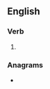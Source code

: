 ==English==

===Verb===
{{head|en|present participle}}

# {{present participle of|outwear|lang=en|nocat=1}}

===Anagrams===
* {{anagrams|en|wearing out}}